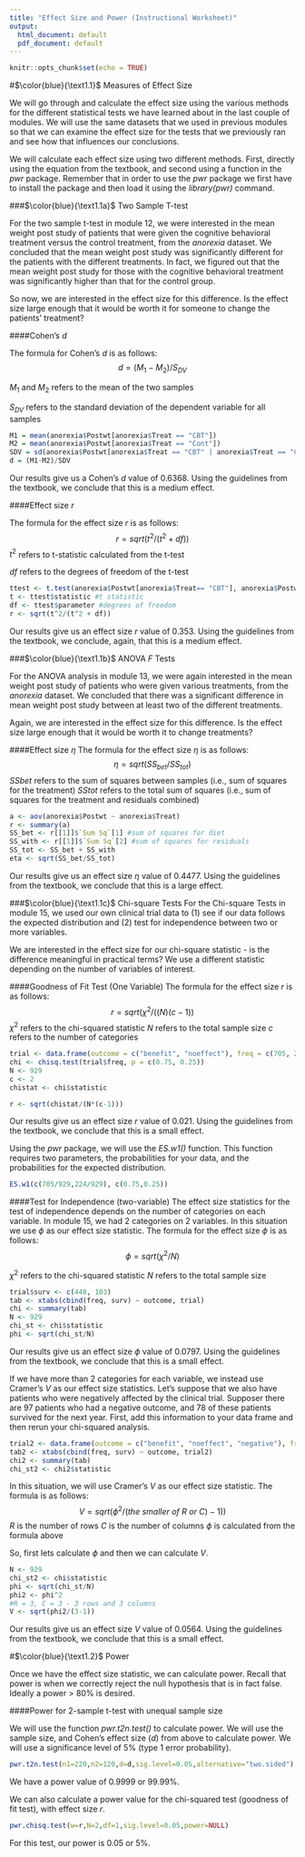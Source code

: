 ---
title: "Effect Size and Power (Instructional Worksheet)"
output:
  html_document: default
  pdf_document: default
---

```{r setup, include=FALSE}
knitr::opts_chunk$set(echo = TRUE)
```

#$\color{blue}{\text1.1}$ Measures of Effect Size

We will go through and calculate the effect size using the various methods for the different statistical tests we have learned about in the last couple of modules. We will use the same datasets that we used in previous modules so that we can examine the effect size for the tests that we previously ran and see how that influences our conclusions.

We will calculate each effect size using two different methods. First, directly using the equation from the textbook, and second using a function in the *pwr* package. Remember that in order to use the *pwr* package we first have to install the package and then load it using the *library(pwr)* command. 


###$\color{blue}{\text1.1a}$ Two Sample T-test

For the two sample t-test in module 12, we were interested in the mean weight post study of patients that were given the cognitive behavioral treatment versus the control treatment, from the *anorexia* dataset. We concluded that the mean weight post study was significantly different for the patients with the different treatments. In fact, we figured out that the mean weight post study for those with the cognitive behavioral treatment was significantly higher than that for the control group. 

So now, we are interested in the effect size for this difference. Is the effect size large enough that it would be worth it for someone to change the patients' treatment?

####Cohen's *d*

The formula for Cohen's *d* is as follows:
$$d = (M_1 - M_2) / S_{DV}$$

$M_1$ and $M_2$ refers to the mean of the two samples

$S_{DV}$ refers to the standard deviation of the dependent variable for all samples

```{r eval = FALSE}
M1 = mean(anorexia$Postwt[anorexia$Treat == "CBT"])
M2 = mean(anorexia$Postwt[anorexia$Treat == "Cont"])
SDV = sd(anorexia$Postwt[anorexia$Treat == "CBT" | anorexia$Treat == "Cont"])
d = (M1-M2)/SDV
```
Our results give us a Cohen's *d* value of 0.6368. Using the guidelines from the textbook, we conclude that this is a medium effect. 

####Effect size *r*

The formula for the effect size *r* is as follows:
$$r = sqrt(t^2/(t^2 + df))$$
$t^2$ refers to t-statistic calculated from the t-test

$df$ refers to the degrees of freedom of the t-test

```{r eval = FALSE}
ttest <- t.test(anorexia$Postwt[anorexia$Treat== "CBT"], anorexia$Postwt[anorexia$Treat== "Cont"])
t <- ttest$statistic #t statistic
df <- ttest$parameter #degrees of freedom
r <- sqrt(t^2/(t^2 + df))
```
Our results give us an effect size *r* value of 0.353. Using the guidelines from the textbook, we conclude, again, that this is a medium effect. 


###$\color{blue}{\text1.1b}$ ANOVA *F* Tests

For the ANOVA analysis in module 13, we were again interested in the mean weight post study of patients who were given various treatments, from the *anorexia* dataset. We concluded that there was a significant difference in mean weight post study between at least two of the different treatments.

Again, we are interested in the effect size for this difference. Is the effect size large enough that it would be worth it to change treatments?

####Effect size $\eta$
The formula for the effect size $\eta$ is as follows:
$$\eta = sqrt(SS_{bet}/SS_{tot})$$
$SS{bet}$ refers to the sum of squares between samples (i.e., sum of squares for the treatment)
$SS{tot}$ refers to the total sum of squares (i.e., sum of squares for the treatment and residuals combined)

```{r eval = FALSE}
a <- aov(anorexia$Postwt ~ anorexia$Treat)
r <- summary(a)
SS_bet <- r[[1]]$`Sum Sq`[1] #sum of squares for diet
SS_with <- r[[1]]$`Sum Sq`[2] #sum of squares for residuals
SS_tot <- SS_bet + SS_with
eta <- sqrt(SS_bet/SS_tot)
```
Our results give us an effect size $\eta$ value of 0.4477. Using the guidelines from the textbook, we conclude that this is a large effect.


###$\color{blue}{\text1.1c}$ Chi-square Tests
For the Chi-square Tests in module 15, we used our own clinical trial data to (1) see if our data follows the expected distribution and (2) test for independence between two or more variables.

We are interested in the effect size for our chi-square statistic - is the difference meaningful in practical terms?
We use a different statistic depending on the number of variables of interest.

####Goodness of Fit Test (One Variable)
The formula for the effect size $r$ is as follows:
$$r=sqrt(\chi^2/((N)(c-1))$$
$\chi^2$ refers to the chi-squared statistic
$N$ refers to the total sample size
$c$ refers to the number of categories

```{r eval = FALSE}
trial <- data.frame(outcome = c("benefit", "noeffect"), freq = c(705, 224))
chi <- chisq.test(trial$freq, p = c(0.75, 0.25))
N <- 929
c <- 2
chistat <- chi$statistic

r <- sqrt(chistat/(N*(c-1)))
```
Our results give us an effect size $r$ value of 0.021. Using the guidelines from the textbook, we conclude that this is a small effect.

Using the *pwr* package, we will use the *ES.w1()* function. This function requires two parameters, the probabilities for your data, and the probabilities for the expected distribution. 

```{r eval = FALSE}
ES.w1(c(705/929,224/929), c(0.75,0.25))
```


####Test for Independence (two-variable)
The effect size statistics for the test of independence depends on the number of categories on each variable. 
In module 15, we had 2 categories on 2 variables. In this situation we use $\phi$ as our effect size statistic.
The formula for the effect size $\phi$ is as follows:
$$\phi = sqrt(\chi^2/N)$$

$\chi^2$ refers to the chi-squared statistic
$N$ refers to the total sample size

```{r eval = FALSE}
trial$surv <- c(448, 103)
tab <- xtabs(cbind(freq, surv) ~ outcome, trial)
chi <- summary(tab)
N <- 929
chi_st <- chi$statistic
phi <- sqrt(chi_st/N)
```
Our results give us an effect size $\phi$ value of 0.0797. Using the guidelines from the textbook, we conclude that this is a small effect.


If we have more than 2 categories for each variable, we instead use Cramer's *V* as our effect size statistics.
Let's suppose that we also have patients who were negatively affected by the clinical trial. Supposer there are 97 patients who had a negative outcome, and 78 of these patients survived for the next year. First, add this information to your data frame and then rerun your chi-squared analysis. 

```{r eval = FALSE}
trial2 <- data.frame(outcome = c("benefit", "noeffect", "negative"), freq = c(705, 224, 97), surv = c(448, 103, 78))
tab2 <- xtabs(cbind(freq, surv) ~ outcome, trial2)
chi2 <- summary(tab)
chi_st2 <- chi2$statistic
```
In this situation, we will use Cramer's *V* as our effect size statistic. The formula is as follows:
$$V = sqrt(\phi^2/(the\ smaller\ of\ R\ or\ C)-1))$$
$R$ is the number of rows
$C$ is the number of columns
$\phi$ is calculated from the formula above


So, first lets calculate $\phi$ and then we can calculate *V*.

```{r eval = FALSE}
N <- 929
chi_st2 <- chi$statistic
phi <- sqrt(chi_st/N)
phi2 <- phi^2
#R = 3, C = 3 - 3 rows and 3 columns
V <- sqrt(phi2/(3-1))
```
Our results give us an effect size $V$ value of 0.0564. Using the guidelines from the textbook, we conclude that this is a small effect.


#$\color{blue}{\text1.2}$ Power

Once we have the effect size statistic, we can calculate power. Recall that power is when we correctly reject the null hypothesis that is in fact false. Ideally a power > 80% is desired.

####Power for 2-sample t-test with unequal sample size

We will use the function *pwr.t2n.test()* to calculate power. We will use the sample size, and Cohen's effect size (*d*) from above to calculate power. We will use a significance level of 5% (type 1 error probability).

```{r eval = FALSE}
pwr.t2n.test(n1=220,n2=120,d=d,sig.level=0.05,alternative="two.sided")
```
We have a power value of 0.9999 or 99.99%.


We can also calculate a power value for the chi-squared test (goodness of fit test), with effect size *r*.

```{r eval = FALSE}
pwr.chisq.test(w=r,N=2,df=1,sig.level=0.05,power=NULL)
```
For this test, our power is 0.05 or 5%.



